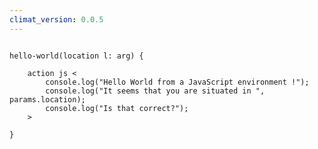 ```yaml
---
climat_version: 0.0.5
---
```

```clidsl title=javascript

hello-world(location l: arg) {

    action js <
        console.log("Hello World from a JavaScript environment !");
        console.log("It seems that you are situated in ", params.location);
        console.log("Is that correct?");
    >

}
```